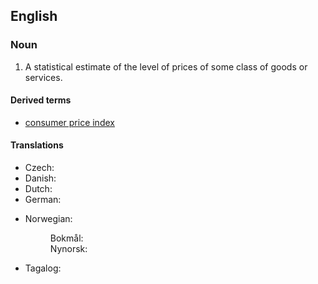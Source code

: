 ==English==
{{wikipedia}}

===Noun===
{{en-noun|price indices}}

# {{lb|en|economics}} A statistical estimate of the level of prices of some class of goods or services.

====Derived terms====
* [[consumer price index]]

====Translations====
{{trans-top|statistical estimate}}
* Czech: {{t|cs|cenová hladina|f}}
* Danish: {{t|da|prisindeks}}
* Dutch: {{t+|nl|prijsindex}}
* German: {{t|de|Preisindex|m}}
{{trans-mid}}
* Norwegian:
*: Bokmål: {{t|nb|prisindeks|m}}
*: Nynorsk: {{t|nn|prisindeks|m}}
* Tagalog: {{t|tl|bilnuro ng bili}}
{{trans-bottom}}